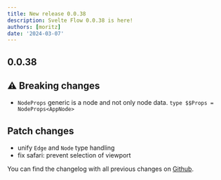 ```yaml
---
title: New release 0.0.38
description: Svelte Flow 0.0.38 is here!
authors: [moritz]
date: '2024-03-07'
---
```


## 0.0.38

## ⚠️ Breaking changes

- `NodeProps` generic is a node and not only node data. `type $$Props = NodeProps<AppNode>`

## Patch changes

- unify `Edge` and `Node` type handling
- fix safari: prevent selection of viewport

You can find the changelog with all previous changes on [Github](https://github.com/xyflow/xyflow/blob/main/packages/svelte/CHANGELOG.md).
